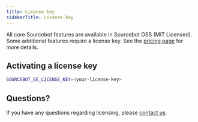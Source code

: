 ```yaml
---
title: License key
sidebarTitle: License key
---
```


All core Sourcebot features are available in Sourcebot OSS (MIT Licensed). Some additional features require a license key. See the [pricing page](https://www.sourcebot.dev/pricing) for more details.


## Activating a license key

```sh
SOURCEBOT_EE_LICENSE_KEY=<your-license-key>
```

## Questions?

If you have any questions regarding licensing, please [contact us](mailto:team@sourcebot.dev).